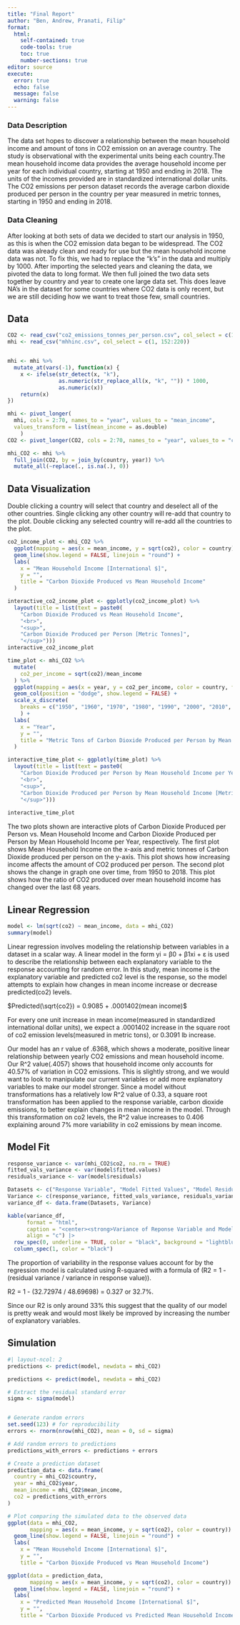 ```yaml
---
title: "Final Report"
author: "Ben, Andrew, Pranati, Filip"
format: 
  html:
    self-contained: true
    code-tools: true
    toc: true
    number-sections: true
editor: source
execute: 
  error: true
  echo: false
  message: false
  warning: false
---
```

### Data Description
The data set hopes to discover a relationship between the mean household income and amount of tons in CO2 emission on an average country. The study is observational with the experimental units being each country.The mean household income data provides the average household income per year for each individual country, starting at 1950 and ending in 2018. The units of the incomes provided are in standardized international dollar units. The CO2 emissions per person dataset records the average carbon dioxide produced per person in the country per year measured in metric tonnes, starting in 1950 and ending in 2018.

### Data Cleaning
After looking at both sets of data we decided to start our analysis in 1950, as this is when the CO2 emission data began to be widespread. The CO2 data was already clean and ready for use but the mean household income data was not. To fix  this, we had to replace the "k's" in the data and multiply by 1000. After importing the selected years and cleaning the data, we pivoted the data to long format. We then full joined the two data sets together by country and year to create one large data set. This does leave NA's in the dataset for some countries where CO2 data is only recent, but we are still deciding how we want to treat those few, small countries. 

## Data
```r
CO2 <- read_csv("co2_emissions_tonnes_per_person.csv", col_select = c(1, 152:220))
mhi <- read_csv("mhhinc.csv", col_select = c(1, 152:220))


mhi <- mhi %>%
  mutate_at(vars(-1), function(x) {
    x <- ifelse(str_detect(x, "k"), 
                as.numeric(str_replace_all(x, "k", "")) * 1000, 
                as.numeric(x))
    return(x)
})

mhi <- pivot_longer(
  mhi, cols = 2:70, names_to = "year", values_to = "mean_income",
  values_transform = list(mean_income = as.double)
    )
CO2 <- pivot_longer(CO2, cols = 2:70, names_to = "year", values_to = "co2")

mhi_CO2 <- mhi %>% 
  full_join(CO2, by = join_by(country, year)) %>% 
  mutate_all(~replace(., is.na(.), 0))
```

## Data Visualization

:::{callout-tip}
Double clicking a country will select that country and deselect all of the other countries. Single clicking any other country will re-add that country to the plot. Double clicking any selected country will re-add all the countries to the plot.
:::

```r
co2_income_plot <- mhi_CO2 %>% 
  ggplot(mapping = aes(x = mean_income, y = sqrt(co2), color = country)) +
  geom_line(show.legend = FALSE, linejoin = "round") +
  labs(
    x = "Mean Household Income [International $]",
    y = "",
    title = "Carbon Dioxide Produced vs Mean Household Income"
  )

interactive_co2_income_plot <- ggplotly(co2_income_plot) %>% 
  layout(title = list(text = paste0(
    "Carbon Dioxide Produced vs Mean Household Income",
    "<br>",
    "<sup>",
    "Carbon Dioxide Produced per Person [Metric Tonnes]",
    "</sup>")))
interactive_co2_income_plot

time_plot <- mhi_CO2 %>% 
  mutate(
    co2_per_income = sqrt(co2)/mean_income
  ) %>% 
  ggplot(mapping = aes(x = year, y = co2_per_income, color = country, fill = country)) +
  geom_col(position = "dodge", show.legend = FALSE) +
  scale_x_discrete(
    breaks = c("1950", "1960", "1970", "1980", "1990", "2000", "2010", "2018")
    ) +
  labs(
    x = "Year",
    y = "",
    title = "Metric Tons of Carbon Dioxide Produced per Person by Mean Household Income per Year"
  )

interactive_time_plot <- ggplotly(time_plot) %>% 
  layout(title = list(text = paste0(
    "Carbon Dioxide Produced per Person by Mean Household Income per Year",
    "<br>",
    "<sup>",
    "Carbon Dioxide Produced per Person by Mean Household Income [Metric Tonnes / International $]",
    "</sup>")))
  
interactive_time_plot
```

The two plots shown are interactive plots of Carbon Dioxide Produced per Person vs. Mean Household Income and Carbon Dioxide Produced per Person by Mean Household Income per Year, respectively. The first plot shows Mean Household Income on the x-axis and metric tonnes of Carbon Dioxide produced per person on the y-axis. This plot shows how increasing income affects the amount of CO2 produced per person. The second plot shows the change in graph one over time, from 1950 to 2018. This plot shows how the ratio of CO2 produced over mean household income has changed over the last 68 years.

## Linear Regression

```r
model <- lm(sqrt(co2) ~ mean_income, data = mhi_CO2)
summary(model)
```

Linear regression involves modeling the relationship between variables in a dataset in a scalar way. A linear model in the form yi = β0 + β1xi + ε is used to describe the relationship between each explanatory variable to the response accounting for random error. In this study, mean income is the explanatory variable and predicted co2 level is the response, so the model attempts to explain how changes in mean income increase or decrease predicted(co2) levels. 

$Predicted(\sqrt{co2}) = 0.9085 + .0001402(mean income)$

For every one unit increase in mean income(measured in standardized international dollar units), we expect a .0001402 increase in the square root of co2 emission levels(measured in metric tons), or 0.3091 lb increase.

Our model has an r value of .6368, which shows a moderate, positive linear relationship between yearly CO2 emissions and mean household income. Our R\^2 value(.4057) shows that household income only accounts for 40.57% of variation in CO2 emissions. This is slightly strong, and we would want to look to manipulate our current variables or add more explanatory variables to make our model stronger. Since a model without transformations has a relatively low R^2 value of 0.33, a square root transformation has been applied to the response variable, carbon dioxide emissions, to better explain changes in mean income in the model. Through this transformation on co2 levels, the R^2 value increases to 0.406 explaining around 7% more variability in co2 emissions by mean income. 

## Model Fit

```r
response_variance <- var(mhi_CO2$co2, na.rm = TRUE)
fitted_vals_variance <- var(model$fitted.values)
residuals_variance <- var(model$residuals)

Datasets <- c("Response Variable", "Model Fitted Values", "Model Residuals")
Variance <- c(response_variance, fitted_vals_variance, residuals_variance)
variance_df <- data.frame(Datasets, Variance)

kable(variance_df,
      format = "html",
      caption = "<center><strong>Variance of Reponse Variable and Model</strong></center>",
      align = "c") |>
  row_spec(0, underline = TRUE, color = "black", background = "lightblue") |>
  column_spec(1, color = "black")

```

The proportion of variability in the response values account for by the regression model is calculated using R-squared with a formula of (R2 = 1 - (residual variance / variance in response value)).

R2 = 1 - (32.72974 / 48.69698) = 0.327 or 32.7%.

Since our R2 is only around 33% this suggest that the quality of our model is pretty weak and would most likely be improved by increasing the number of explanatory variables.




## Simulation

```r
#| layout-ncol: 2
predictions <- predict(model, newdata = mhi_CO2)

predictions <- predict(model, newdata = mhi_CO2)

# Extract the residual standard error
sigma <- sigma(model)


# Generate random errors
set.seed(123) # for reproducibility
errors <- rnorm(nrow(mhi_CO2), mean = 0, sd = sigma)

# Add random errors to predictions
predictions_with_errors <- predictions + errors

# Create a prediction dataset
prediction_data <- data.frame(
  country = mhi_CO2$country,
  year = mhi_CO2$year,
  mean_income = mhi_CO2$mean_income,
  co2 = predictions_with_errors
)

# Plot comparing the simulated data to the observed data
ggplot(data = mhi_CO2,
       mapping = aes(x = mean_income, y = sqrt(co2), color = country)) +
  geom_line(show.legend = FALSE, linejoin = "round") +
  labs(
    x = "Mean Household Income [International $]",
    y = "",
    title = "Carbon Dioxide Produced vs Mean Household Income")

ggplot(data = prediction_data,
       mapping = aes(x = mean_income, y = sqrt(co2), color = country)) +
  geom_line(show.legend = FALSE, linejoin = "round") +
  labs(
    x = "Predicted Mean Household Income [International $]",
    y = "",
    title = "Carbon Dioxide Produced vs Predicted Mean Household Income")

```



